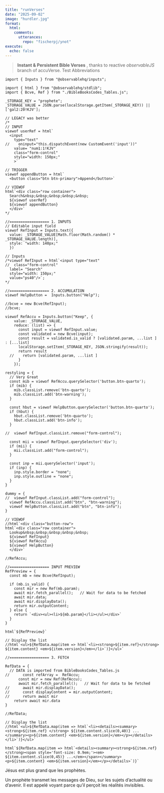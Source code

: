```yaml
---
title: "runVerses"
date: "2025-09-02"
image: "hurdler.jpg"
format: 
  html:
    comments:
      utterances: 
        repo: "fischerpj/ynot"
execute:
  echo: false
---
```


> **Instant & Persistent Bible Verses** , thanks to reactive *observableJS* branch of accuVerse. Test Abbreviations

::: {#inputDiv}
<!-- inputDiv is considered Void-->
:::

```ojs
import { Inputs } from "@observablehq/inputs";

```

```ojs
import { html } from "@observablehq/stdlib";
import { Bcve, Ref } from "./BibleBooksCodes_Tables.js";

_STORAGE_KEY = "prophete";
_STORAGE_VALUE = JSON.parse(localStorage.getItem(_STORAGE_KEY)) || ['gal2:20!KJV'];

// LEGACY was better
/*
// INPUT
viewof userRef = html`
  <input 
    type="text" 
//    oninput="this.dispatchEvent(new CustomEvent('input'))" 
    value= "num1:1!KJV"
    class="form-control" 
    style="width: 150px;"
    >`

// TRIGGER    
viewof appendButton = html`
  <button class="btn btn-primary">Append</button>`

// VIEWOF
html`<div class="row container">
  Search&nbsp;&nbsp;&nbsp;&nbsp;&nbsp;
  ${viewof userRef}
  ${viewof appendButton}
  </div>`
*/

//================== 1. INPUTS
// Editable input field
viewof RefInput = Inputs.text({
  value: _STORAGE_VALUE[Math.floor(Math.random() * _STORAGE_VALUE.length)],
  style: "width: 140px;"
  })

// Inputs
/*viewof RefInput = html`<input type="text" 
//  class="form-control" 
  label= "Search" 
  style="width: 150px;"
  value="ps40"/>`;  
*/

//================== 2. ACCUMULATION
viewof HelpButton =  Inputs.button("Help");

//bcve = new Bcve(RefInput);
//bcve;

viewof RefAccu = Inputs.button("Keep", {
    value: _STORAGE_VALUE,
    reduce: (list) => {
      const input = viewof RefInput.value;
      const validated = new Bcve(input);
      const result = validated.is_valid ? [validated.param, ...list ] : [...list]
      localStorage.setItem(_STORAGE_KEY, JSON.stringify(result));
      return result
  //    return [validated.param, ...list ]
      }
    });

restyling = {
  // Very Great
  const mib = viewof RefAccu.querySelector('button.btn-quarto');
  if (mib) {
    mib.classList.remove('btn-quarto');
    mib.classList.add('btn-warning');
  }  
  
  const hbut = viewof HelpButton.querySelector('button.btn-quarto');
  if (hbut) {
    hbut.classList.remove('btn-quarto');
    hbut.classList.add('btn-info');
  }  
  
//  viewof RefInput.classList.remove("form-control");

  const mii = viewof RefInput.querySelector('div');
  if (mii) {
    mii.classList.add("form-control");
  }
  
  const inp = mii.querySelector('input');
  if (inp) {
    inp.style.border = "none";
    inp.style.outline = "none";
  }
}

dummy = { 
//  viewof RefInput.classList.add("form-control");
  viewof RefAccu.classList.add("btn", "btn-warning");
  viewof HelpButton.classList.add("btn", "btn-info");
}

// VIEWOF
//html`<div class="button-row">
html`<div class="row container">
  Lookup&nbsp;&nbsp;&nbsp;&nbsp;&nbsp;
  ${viewof RefInput}
  ${viewof RefAccu}
  ${viewof HelpButton}
  </div>`

//RefAccu;
```

```ojs
//================== INPUT PREVIEW
RefPreview = {
  const mb = new Bcve(RefInput);
  
  if (mb.is_valid) {
    const mir = new Ref(mb.param);
    await mir.fetch_parallel();   // Wait for data to be fetched
    await mir.data;
    await mir.displayData(); 
    return mir.outputContent;
  } else {
    return `<div><ul><li>${mb.param}</li></ul></div>`  
  }
}

html`${RefPreview}`

// Display the list
//html`<ul>${RefData.map(item => html`<li><strong>${item.ref}</strong> ${item.content} <em>${item.version}</em></li>`)}</ul>`
```

```ojs
//================== 3. FETCH

RefData = {
  // DATA is imported from BibleBooksCodes_Tables.js
//      const refArray =  RefAccu;
      const mir = new Ref(RefAccu);
      await mir.fetch_parallel();   // Wait for data to be fetched
//      await mir.displayData(); 
//      const displayContent = mir.outputContent;
//      return await mir
    return await mir.data
}

//RefData;

// Display the list
//html`<ul>${RefData.map(item => html`<li><details><summary><strong>${item.ref} </strong> ${item.content.slice(0,40)} ...</summary><p>${item.content} <em>${item.version}</em></p></details></li>`)}</ul>`

html`${RefData.map(item => html`<details><summary><strong>${item.ref} </strong><span style='font-size: 0.9em;'><em> ${item.content.slice(0,45)} ...</em></span></summary><p>${item.content} <em>${item.version}</em></p></details>`)}`

```

:::: {#outputDiv}
<div>

<!--  any output comes here to outputDiv is considered Void-->

</div>
::::

Jésus est plus grand que les prophètes.

Un prophète transmet les messages de Dieu, sur les sujets d'actualité ou d'avenir. Il est appelé voyant parce qu'il perçoit les réalités invisibles.

